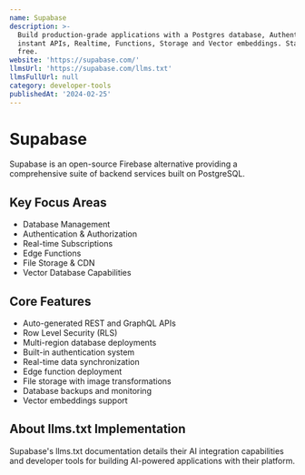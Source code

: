 ```yaml
---
name: Supabase
description: >-
  Build production-grade applications with a Postgres database, Authentication,
  instant APIs, Realtime, Functions, Storage and Vector embeddings. Start for
  free.
website: 'https://supabase.com/'
llmsUrl: 'https://supabase.com/llms.txt'
llmsFullUrl: null
category: developer-tools
publishedAt: '2024-02-25'
---
```


# Supabase

Supabase is an open-source Firebase alternative providing a comprehensive suite of backend services built on PostgreSQL.

## Key Focus Areas

- Database Management
- Authentication & Authorization
- Real-time Subscriptions
- Edge Functions
- File Storage & CDN
- Vector Database Capabilities

## Core Features

- Auto-generated REST and GraphQL APIs
- Row Level Security (RLS)
- Multi-region database deployments
- Built-in authentication system
- Real-time data synchronization
- Edge function deployment
- File storage with image transformations
- Database backups and monitoring
- Vector embeddings support

## About llms.txt Implementation

Supabase's llms.txt documentation details their AI integration capabilities and developer tools for building AI-powered applications with their platform.

